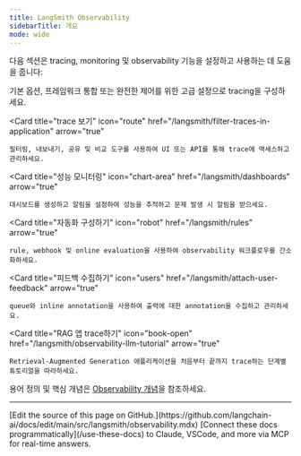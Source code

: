 ```yaml
---
title: LangSmith Observability
sidebarTitle: 개요
mode: wide
---
```


다음 섹션은 tracing, monitoring 및 observability 기능을 설정하고 사용하는 데 도움을 줍니다:

<Columns cols={3}>
  <Card
    title="tracing 설정하기"
    icon="gear"
    href="/langsmith/observability-quickstart"
    arrow="true"
  >
    기본 옵션, 프레임워크 통합 또는 완전한 제어를 위한 고급 설정으로 tracing을 구성하세요.
  </Card>

  <Card
    title="trace 보기"
    icon="route"
    href="/langsmith/filter-traces-in-application"
    arrow="true"
  >
    필터링, 내보내기, 공유 및 비교 도구를 사용하여 UI 또는 API를 통해 trace에 액세스하고 관리하세요.
  </Card>

  <Card
    title="성능 모니터링"
    icon="chart-area"
    href="/langsmith/dashboards"
    arrow="true"
  >
    대시보드를 생성하고 알림을 설정하여 성능을 추적하고 문제 발생 시 알림을 받으세요.
  </Card>

  <Card
    title="자동화 구성하기"
    icon="robot"
    href="/langsmith/rules"
    arrow="true"
  >
    rule, webhook 및 online evaluation을 사용하여 observability 워크플로우를 간소화하세요.
  </Card>

  <Card
    title="피드백 수집하기"
    icon="users"
    href="/langsmith/attach-user-feedback"
    arrow="true"
  >
    queue와 inline annotation을 사용하여 출력에 대한 annotation을 수집하고 관리하세요.
  </Card>

  <Card
    title="RAG 앱 trace하기"
    icon="book-open"
    href="/langsmith/observability-llm-tutorial"
    arrow="true"
  >
    Retrieval-Augmented Generation 애플리케이션을 처음부터 끝까지 trace하는 단계별 튜토리얼을 따라하세요.
  </Card>
</Columns>

용어 정의 및 핵심 개념은 [Observability 개념](/langsmith/observability-concepts)을 참조하세요.

---

<Callout icon="pen-to-square" iconType="regular">
    [Edit the source of this page on GitHub.](https://github.com/langchain-ai/docs/edit/main/src/langsmith/observability.mdx)
</Callout>
<Tip icon="terminal" iconType="regular">
    [Connect these docs programmatically](/use-these-docs) to Claude, VSCode, and more via MCP for    real-time answers.
</Tip>
